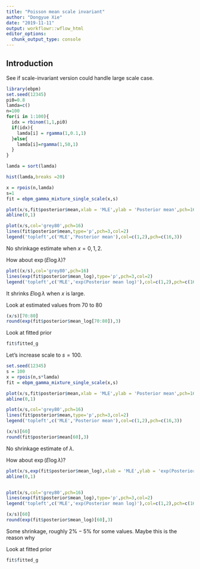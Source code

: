 ```yaml
---
title: "Poisson mean scale invariant"
author: "Dongyue Xie"
date: "2019-11-11"
output: workflowr::wflow_html
editor_options:
  chunk_output_type: console
---
```


## Introduction

See if scale-invariant version could handle large scale case.

```r
library(ebpm)
set.seed(12345)
pi0=0.8
lamda=c()
n=100
for(i in 1:100){
  idx = rbinom(1,1,pi0)
  if(idx){
    lamda[i] = rgamma(1,0.1,1)
  }else{
    lamda[i]=rgamma(1,50,1)
  }
}

lamda = sort(lamda)

hist(lamda,breaks =20)

x = rpois(n,lamda)
s=1
fit = ebpm_gamma_mixture_single_scale(x,s)

plot(x/s,fit$posterior$mean,xlab = 'MLE',ylab = 'Posterior mean',pch=16)
abline(0,1)

plot(x/s,col='grey80',pch=16)
lines(fit$posterior$mean,type='p',pch=3,col=2)
legend('topleft',c('MLE','Posterior mean'),col=c(1,2),pch=c(16,3))
```

No shrinkage estimate when $x=0,1,2$.

How about $\exp(E\log\lambda)$?

```r
plot((x/s),col='grey80',pch=16)
lines(exp(fit$posterior$mean_log),type='p',pch=3,col=2)
legend('topleft',c('MLE','exp(Posterior mean log)'),col=c(1,2),pch=c(16,3))
```

It shrinks $E\log\lambda$ when $x$ is large.

Look at estimated values from 70 to 80

```r
(x/s)[70:80]
round(exp(fit$posterior$mean_log[70:80]),3)
```
Look at fitted prior

```r
fit$fitted_g
```


Let's increase scale to $s=100$.

```r
set.seed(12345)
s = 100
x = rpois(n,s*lamda)
fit = ebpm_gamma_mixture_single_scale(x,s)

plot(x/s,fit$posterior$mean,xlab = 'MLE',ylab = 'Posterior mean',pch=16)
abline(0,1)

plot(x/s,col='grey80',pch=16)
lines(fit$posterior$mean,type='p',pch=3,col=2)
legend('topleft',c('MLE','Posterior mean'),col=c(1,2),pch=c(16,3))
```

```r
(x/s)[60]
round(fit$posterior$mean[60],3)
```
No shrinkage estimate of $\lambda$.

How about $\exp(E\log\lambda)$?

```r
plot(x/s,exp(fit$posterior$mean_log),xlab = 'MLE',ylab = 'exp(Posterior mean log)',pch=16)
abline(0,1)


plot(x/s,col='grey80',pch=16)
lines(exp(fit$posterior$mean_log),type='p',pch=3,col=2)
legend('topleft',c('MLE','exp(Posterior mean log)'),col=c(1,2),pch=c(16,3))
```

```r
(x/s)[60]
round(exp(fit$posterior$mean_log)[60],3)
```

Some shrinkage, roughly $2\%-5\%$ for some values. Maybe this is the reason why 

Look at fitted prior

```r
fit$fitted_g
```
